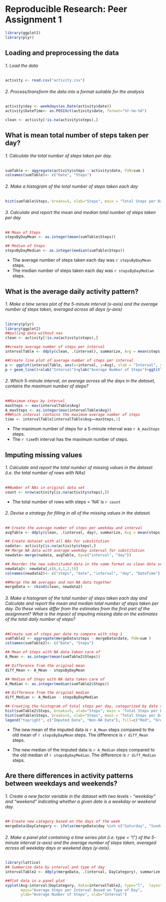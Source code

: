 # Reproducible Research: Peer Assignment 1


```{r, echo=FALSE, results='hide', warning=FALSE, message=FALSE}
library(ggplot2)
library(plyr)
```

## Loading and preprocessing the data

###### 1. Load the data 
```{r, results='markup', warning=TRUE, message=TRUE}
activity <- read.csv("activity.csv")
```

###### 2. Process/transform the data into a format suitable for the analysis
```{r}
activity$day <- weekdays(as.Date(activity$date))
activity$DateTime<- as.POSIXct(activity$date, format="%Y-%m-%d")

clean <- activity[!is.na(activity$steps),]
```


## What is mean total number of steps taken per day?

###### 1. Calculate the total number of steps taken per day.
```{r}
sumTable <- aggregate(activity$steps ~ activity$date, FUN=sum )
colnames(sumTable)<- c("Date", "Steps")
```

###### 2. Make a histogram of the total number of steps taken each day
```{r}
hist(sumTable$Steps, breaks=5, xlab="Steps", main = "Total Steps per Day")
```

###### 3. Calculate and report the mean and median total number of steps taken per day
```{r}
## Mean of Steps
stepsByDayMean <- as.integer(mean(sumTable$Steps))

## Median of Steps
stepsByDayMedian <- as.integer(median(sumTable$Steps))
```
* The average number of steps taken each day was `r stepsByDayMean` steps.
* The median number of steps taken each day was `r stepsByDayMedian` steps.

## What is the average daily activity pattern?

###### 1. Make a time series plot of the 5-minute interval (x-axis) and the average number of steps taken, averaged across all days (y-axis)

```{r}
library(plyr)
library(ggplot2)
##pulling data without nas
clean <- activity[!is.na(activity$steps),]

##create average number of steps per interval
intervalTable <- ddply(clean, .(interval), summarize, Avg = mean(steps))

##Create line plot of average number of steps per interval
p <- ggplot(intervalTable, aes(x=interval, y=Avg), xlab = "Interval", ylab="Average Number of Steps")
p + geom_line()+xlab("Interval")+ylab("Average Number of Steps")+ggtitle("Average Number of Steps per Interval")

```

###### 2. Which 5-minute interval, on average across all the days in the dataset, contains the maximum number of steps?

```{r}
##Maximum steps by interval
maxSteps <- max(intervalTable$Avg)
A_maxSteps <- as.integer(max(intervalTable$Avg))
##Which interval contains the maximum average number of steps
time <- intervalTable[intervalTable$Avg==maxSteps,1]
```
* The maximum number of steps for a 5-minute interval was `r A_maxSteps` steps.
* The `r time`th interval has the maximum number of steps.

## Imputing missing values

###### 1. Calculate and report the total number of missing values in the dataset (i.e. the total number of rows with NAs)
```{r}
##Number of NAs in original data set
count <- nrow(activity[is.na(activity$steps),])
```

* The total number of rows with steps = 'NA' is `r count`

###### 2. Devise a strategy for filling in all of the missing values in the dataset. 

```{r}
## Create the average number of steps per weekday and interval
avgTable <- ddply(clean, .(interval, day), summarize, Avg = mean(steps))

## Create dataset with all NAs for substitution
nadata<- activity[is.na(activity$steps),]
## Merge NA data with average weekday interval for substitution
newdata<-merge(nadata, avgTable, by=c("interval", "day"))

## Reorder the new substituded data in the same format as clean data set
newdata2<- newdata[,c(6,4,1,2,5)]
colnames(newdata2)<- c("steps", "date", "interval", "day", "DateTime")

##Merge the NA averages and non NA data together
mergeData <- rbind(clean, newdata2)

```
###### 3. Make a histogram of the total number of steps taken each day and Calculate and report the mean and median total number of steps taken per day. Do these values differ from the estimates from the first part of the assignment? What is the impact of imputing missing data on the estimates of the total daily number of steps?

```{r}
##Create sum of steps per date to compare with step 1
sumTable2 <- aggregate(mergeData$steps ~ mergeData$date, FUN=sum )
colnames(sumTable2)<- c("Date", "Steps")

## Mean of Steps with NA data taken care of
A_Mean <- as.integer(mean(sumTable2$Steps))

## Difference from the original mean
diff_Mean <- A_Mean - stepsByDayMean

## Median of Steps with NA data taken care of
A_Median <- as.integer(median(sumTable2$Steps))

## Difference from the original median
diff_Median <- A_Median - stepsByDayMedian

## Creating the histogram of total steps per day, categorized by data set to show impact
hist(sumTable2$Steps, breaks=5, xlab="Steps", main = "Total Steps per Day with NAs Fixed", col="Red")
hist(sumTable$Steps, breaks=5, xlab="Steps", main = "Total Steps per Day with NAs Fixed", col="Green", add=T)
legend("topright", c("Imputed Data", "Non-NA Data"), fill=c("Red", "Green") )

```


* The new mean of the imputed data is `r A_Mean` steps compared to the old mean of `r stepsByDayMean` steps. The difference is `r diff_Mean` steps.

* The new median of the imputed data is `r A_Median` steps compared to the old median of `r stepsByDayMedian`. The difference is `r diff_Median` steps.


## Are there differences in activity patterns between weekdays and weekends?

###### 1. Create a new factor variable in the dataset with two levels - "weekday" and "weekend" indicating whether a given date is a weekday or weekend day.

```{r}
## Create new category based on the days of the week
mergeData$DayCategory <- ifelse(mergeData$day %in% c("Saturday", "Sunday"), "Weekend", "Weekday")
```
###### 2. Make a panel plot containing a time series plot (i.e. type = "l") of the 5-minute interval (x-axis) and the average number of steps taken, averaged across all weekday days or weekend days (y-axis).

```{r}
library(lattice) 
## Summarize data by interval and type of day
intervalTable2 <- ddply(mergeData, .(interval, DayCategory), summarize, Avg = mean(steps))

##Plot data in a panel plot
xyplot(Avg~interval|DayCategory, data=intervalTable2, type="l",  layout = c(1,2),
       main="Average Steps per Interval Based on Type of Day", 
       ylab="Average Number of Steps", xlab="Interval")
```

